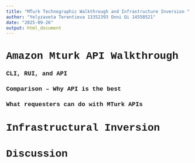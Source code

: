 ```yaml
---
title: "MTurk Technographic Walkthrough and Infrastructure Inversion "
author: "Yelyzaveta Terentieva 13352393 Onni Qi 14558521"
date: "2025-09-26"
output: html_document
---
```


<style>
body {
  font-family: "American Typewriter", "Courier New", Courier, monospace;
}
</style>


# Amazon Mturk API Walkthrough

### CLI, RUI, and API

<sj>

### Comparison -- Why API is the best

### What requesters can do with MTurk APIs

# Infrastructural Inversion 

# Discussion 
